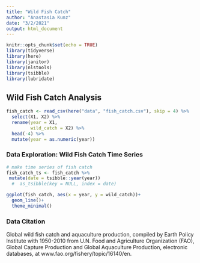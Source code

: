 ```yaml
---
title: "Wild Fish Catch"
author: "Anastasia Kunz"
date: "3/2/2021"
output: html_document
---
```


```r
knitr::opts_chunk$set(echo = TRUE)
library(tidyverse)
library(here)
library(janitor)
library(nlstools)
library(tsibble)
library(lubridate)
```


## Wild Fish Catch Analysis

```r
fish_catch <- read_csv(here("data", "fish_catch.csv"), skip = 4) %>% 
  select(X1, X2) %>% 
  rename(year = X1,
         wild_catch = X2) %>% 
  head(-4) %>% 
  mutate(year = as.numeric(year))

```

### Data Exploration: Wild Fish Catch Time Series

```r
# make time series of fish catch
fish_catch_ts <- fish_catch %>% 
 mutate(date = tsibble::year(year))
  #  as_tsibble(key = NULL, index = date)

ggplot(fish_catch, aes(x = year, y = wild_catch))+
  geom_line()+
  theme_minimal()
```





### Data Citation 
Global wild fish catch and aquaculture production, compiled by Earth Policy Institute with 1950-2010 from U.N. Food and Agriculture Organization (FAO), Global Capture Production and Global Aquaculture Production, electronic databases, at www.fao.org/fishery/topic/16140/en.
